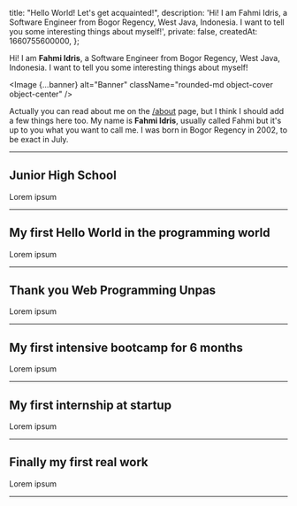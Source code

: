 

  title: "Hello World! Let's get acquainted!",
  description:
    'Hi! I am Fahmi Idris, a Software Engineer from Bogor Regency, West Java, Indonesia. I want to tell you some interesting things about myself!',
  private: false,
  createdAt: 1660755600000,
};

Hi! I am **Fahmi Idris**, a Software Engineer from Bogor Regency, West Java, Indonesia. I want to tell you some interesting things about myself!

<Image {...banner} alt="Banner" className="rounded-md object-cover object-center" />

Actually you can read about me on the [/about](/about) page, but I think I should add a few things here too. My name is **Fahmi Idris**, usually called Fahmi but it's up to you what you want to call me. I was born in Bogor Regency in 2002, to be exact in July.

---

## Junior High School

Lorem ipsum

---

## My first Hello World in the programming world

Lorem ipsum

---

## Thank you Web Programming Unpas

Lorem ipsum

---

## My first intensive bootcamp for 6 months

Lorem ipsum

---

## My first internship at startup

Lorem ipsum

---

## Finally my first real work

Lorem ipsum

---
